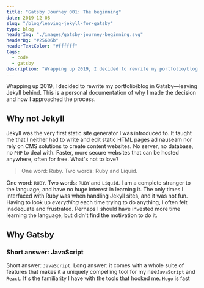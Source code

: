 ```yaml
---
title: "Gatsby Journey 001: The beginning"
date: 2019-12-08
slug: "/blog/leaving-jekyll-for-gatsby"
type: blog
headerImg: "./images/gatsby-journey-beginning.svg"
headerBg: "#25606b"
headerTextColor: "#ffffff"
tags:
  - code
  - gatsby
description: "Wrapping up 2019, I decided to rewrite my portfolio/blog in Gatsby—leaving Jekyll behind. This is a personal documentation of why I made the decision and how I approached the process."
---
```


<p class="excerpt">
  Wrapping up 2019, I decided to rewrite my portfolio/blog in Gatsby—leaving
  Jekyll behind. This is a personal documentation of why I made the decision and
  how I approached the process.
</p>

## Why not Jekyll

Jekyll was the very first static site generator I was introduced to. It taught me that I neither had to write and edit static HTML pages ad nauseam nor rely on CMS solutions to create content websites. No server, no database, no `PHP` to deal with. Faster, more secure websites that can be hosted anywhere, often for free. What's not to love?

<blockquote class="pullquote qr">
  One word: Ruby. Two words: Ruby and Liquid.
</blockquote>

One word: `RUBY`. Two words: `RUBY` and `Liquid`. I am a complete stranger to the language, and have no huge interest in learning it. The only times I interfaced with Ruby was when handling Jekyll sites, and it was not fun. Having to look up _everything_ each time trying to do anything, I often felt inadequate and frustrated. Perhaps I should have invested more time learning the language, but didn't find the motivation to do it.

## Why Gatsby

### Short answer: JavaScript

Short answer: `JavaScript`. Long answer: it comes with a whole suite of features that makes it a uniquely compelling tool for my nee`JavaScript` and `React`. It's the familiarity I have with the tools that hooked me. `Hugo` is fast
